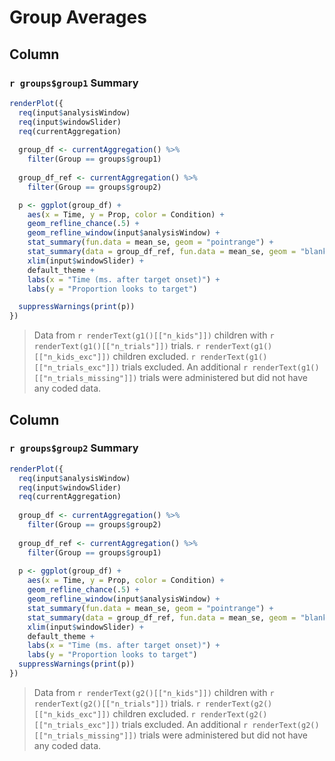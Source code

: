 Group Averages
======================================================================

Column {data-width=500}
-----------------------------------------------------------------------

### `r groups$group1` Summary

```r
renderPlot({
  req(input$analysisWindow)
  req(input$windowSlider)
  req(currentAggregation)
  
  group_df <- currentAggregation() %>% 
    filter(Group == groups$group1)
  
  group_df_ref <- currentAggregation() %>% 
    filter(Group == groups$group2)

  p <- ggplot(group_df) +
    aes(x = Time, y = Prop, color = Condition) +
    geom_refline_chance(.5) +
    geom_refline_window(input$analysisWindow) +
    stat_summary(fun.data = mean_se, geom = "pointrange") +
    stat_summary(data = group_df_ref, fun.data = mean_se, geom = "blank") +
    xlim(input$windowSlider) + 
    default_theme + 
    labs(x = "Time (ms. after target onset)") +
    labs(y = "Proportion looks to target")

  suppressWarnings(print(p))
})
```

> Data from 
`r renderText(g1()[["n_kids"]])` children with 
`r renderText(g1()[["n_trials"]])` trials.
`r renderText(g1()[["n_kids_exc"]])` children excluded. 
`r renderText(g1()[["n_trials_exc"]])` trials excluded. An additional
`r renderText(g1()[["n_trials_missing"]])` trials were administered but did not 
have any coded data.




Column {data-width=500}
-----------------------------------------------------------------------

### `r groups$group2` Summary

```r
renderPlot({
  req(input$analysisWindow)
  req(input$windowSlider)
  req(currentAggregation)
  
  group_df <- currentAggregation() %>% 
    filter(Group == groups$group2)
  
  group_df_ref <- currentAggregation() %>% 
    filter(Group == groups$group1)
  
  p <- ggplot(group_df) +
    aes(x = Time, y = Prop, color = Condition) +
    geom_refline_chance(.5) +
    geom_refline_window(input$analysisWindow) +
    stat_summary(fun.data = mean_se, geom = "pointrange") +
    stat_summary(data = group_df_ref, fun.data = mean_se, geom = "blank") +
    xlim(input$windowSlider) +
    default_theme +
    labs(x = "Time (ms. after target onset)") +
    labs(y = "Proportion looks to target")
  suppressWarnings(print(p))
})
```

> Data from 
`r renderText(g2()[["n_kids"]])` children with 
`r renderText(g2()[["n_trials"]])` trials.
`r renderText(g2()[["n_kids_exc"]])` children excluded. 
`r renderText(g2()[["n_trials_exc"]])` trials excluded. An additional
`r renderText(g2()[["n_trials_missing"]])` trials were administered but did not 
have any coded data.
